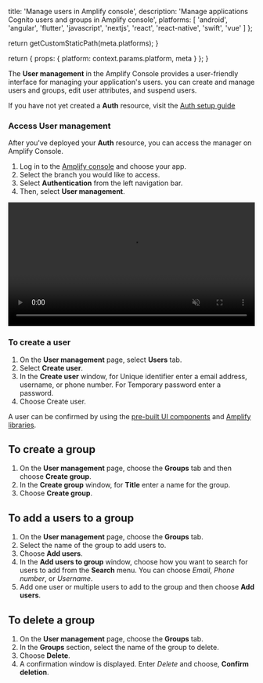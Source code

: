 
  title: 'Manage users in Amplify console',
  description:
    'Manage applications Cognito users and groups in Amplify console',
  platforms: [
    'android',
    'angular',
    'flutter',
    'javascript',
    'nextjs',
    'react',
    'react-native',
    'swift',
    'vue'
  ]
};

  return getCustomStaticPath(meta.platforms);
}

  return {
    props: {
      platform: context.params.platform,
      meta
    }
  };
}

The **User management** in the Amplify Console provides a user-friendly interface for managing your application's users. you can create and manage users and groups, edit user attributes, and suspend users. 

If you have not yet created a **Auth** resource, visit the [Auth setup guide](/[platform]/build-a-backend/build-a-backend/auth/set-up-auth/)

### Access User management

After you've deployed your **Auth** resource, you can access the manager on Amplify Console.

1. Log in to the [Amplify console](https://console.aws.amazon.com/amplify/home) and choose your app.
2. Select the branch you would like to access.
3. Select **Authentication** from the left navigation bar.
4. Then, select **User management**.

<video autoPlay={true} muted={true} loop={true} width="100%" playsInline={true}>
  <source src="/images/gen2/manage/user-manager.mp4" />
</video>

### To create a user

1. On the **User management** page, select **Users** tab.
2. Select **Create user**.
3. In the **Create user** window, for Unique identifier enter a email address, username, or phone number. For Temporary password enter a password.
4. Choose Create user.

<Callout>

A user can be confirmed by using the [pre-built UI components](/[platform]/build-a-backend/auth/connect-your-frontend/using-the-authenticator/) and [Amplify libraries](/[platform]/build-a-backend/auth/connect-your-frontend/sign-up/).

</Callout>

## To create a group

1. On the **User management** page, choose the **Groups** tab and then choose **Create group**.
2. In the **Create group** window, for **Title** enter a name for the group.
3. Choose **Create group**.


## To add a users to a group

1. On the **User management** page, choose the **Groups** tab.
2. Select the name of the group to add users to.
3. Choose **Add users**.
4. In the **Add users to group** window, choose how you want to search for users to add from the **Search** menu. You can choose _Email_, _Phone number_, or _Username_.
5. Add one user or multiple users to add to the group and then choose **Add users**.

## To delete a group

1. On the **User management** page, choose the **Groups** tab.
2. In the **Groups** section, select the name of the group to delete.
3. Choose **Delete**.
4. A confirmation window is displayed. Enter _Delete_ and choose, **Confirm deletion**.
